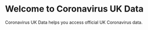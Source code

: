 
<Meta title="Example/Introduction" />

# Welcome to Coronavirus UK Data

Coronavirus UK Data helps you access official UK Coronavirus data.